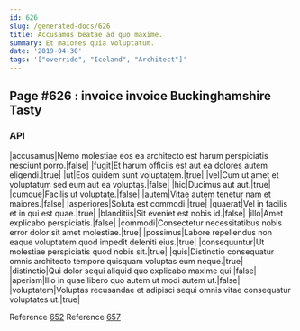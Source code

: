 ```yaml
---
id: 626
slug: /generated-docs/626
title: Accusamus beatae ad quo maxime.
summary: Et maiores quia voluptatum.
date: '2019-04-30'
tags: '["override", "Iceland", "Architect"]'
---
```


## Page #626 : invoice invoice Buckinghamshire Tasty
### API

|accusamus|Nemo molestiae eos ea architecto est harum perspiciatis nesciunt porro.|false|
|fugit|Et harum officiis est aut ea dolores autem eligendi.|true|
|ut|Eos quidem sunt voluptatem.|true|
|vel|Cum ut amet et voluptatum sed eum aut ea voluptas.|false|
|hic|Ducimus aut aut.|true|
|cumque|Facilis ut voluptate.|false|
|autem|Vitae autem tenetur nam et maiores.|false|
|asperiores|Soluta est commodi.|true|
|quaerat|Vel in facilis et in qui est quae.|true|
|blanditiis|Sit eveniet est nobis id.|false|
|illo|Amet explicabo perspiciatis.|false|
|commodi|Consectetur necessitatibus nobis error dolor sit amet molestiae.|true|
|possimus|Labore repellendus non eaque voluptatem quod impedit deleniti eius.|true|
|consequuntur|Ut molestiae perspiciatis quod nobis sit.|true|
|quis|Distinctio consequatur omnis architecto tempore quisquam voluptas eum neque.|true|
|distinctio|Qui dolor sequi aliquid quo explicabo maxime qui.|false|
|aperiam|Illo in quae libero quo autem ut modi autem ut.|false|
|voluptatem|Voluptas recusandae et adipisci sequi omnis vitae consequatur voluptates ut.|true|

Reference [652](/generated-docs/652)
Reference [657](/generated-docs/657)



